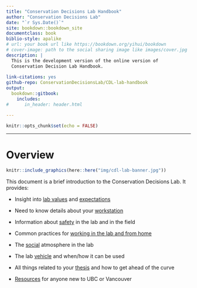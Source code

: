 ```yaml
--- 
title: "Conservation Decisions Lab Handbook"
author: "Conservation Decisions Lab"
date: "`r Sys.Date()`"
site: bookdown::bookdown_site
documentclass: book
biblio-style: apalike
# url: your book url like https://bookdown.org/yihui/bookdown
# cover-image: path to the social sharing image like images/cover.jpg
description: |
  This is the development version of the online version of
  Conservation Decision Lab Handbook.
  
link-citations: yes
github-repo: ConservationDecisionsLab/CDL-lab-handbook
output:
  bookdown::gitbook:
    includes:
#      in_header: header.html

---
```



```r
knitr::opts_chunk$set(echo = FALSE)

```

---
# Overview {-#overview}

```r
knitr::include_graphics(here::here("img/cdl-lab-banner.jpg"))
```

This document is a brief introduction to the Conservation Decisions Lab. It provides:

* Insight into [lab values](#diversity) and [expectations](#commitments)

* Need to know details about your [workstation](#computers)

* Information about [safety](#safety) in the lab and in the field

* Common practices for [working in the lab and from home](#working)

* The [social](#vancouverevents) atmosphere in the lab

* The lab [vehicle](#labtruck) and when/how it can be used

* All things related to your [thesis](#thesis) and how to get ahead of the curve

* [Resources](#newvancouver) for anyone new to UBC or Vancouver



